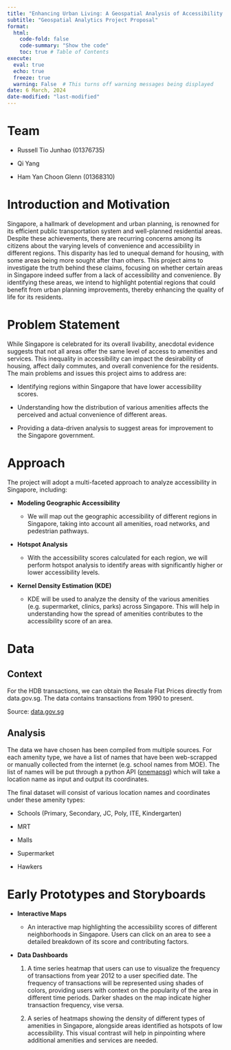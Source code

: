 ```yaml
---
title: "Enhancing Urban Living: A Geospatial Analysis of Accessibility in Singapore"
subtitle: "Geospatial Analytics Project Proposal"
format:
  html:
    code-fold: false
    code-summary: "Show the code"
    toc: true # Table of Contents
execute:
  eval: true
  echo: true
  freeze: true
  warning: False  # This turns off warning messages being displayed
date: 6 March, 2024
date-modified: "last-modified"
---
```


# Team

-   Russell Tio Junhao (01376735)

-   Qi Yang

-   Ham Yan Choon Glenn (01368310)

# Introduction and Motivation

Singapore, a hallmark of development and urban planning, is renowned for its efficient public transportation system and well-planned residential areas. Despite these achievements, there are recurring concerns among its citizens about the varying levels of convenience and accessibility in different regions. This disparity has led to unequal demand for housing, with some areas being more sought after than others. This project aims to investigate the truth behind these claims, focusing on whether certain areas in Singapore indeed suffer from a lack of accessibility and convenience. By identifying these areas, we intend to highlight potential regions that could benefit from urban planning improvements, thereby enhancing the quality of life for its residents.

# Problem Statement

While Singapore is celebrated for its overall livability, anecdotal evidence suggests that not all areas offer the same level of access to amenities and services. This inequality in accessibility can impact the desirability of housing, affect daily commutes, and overall convenience for the residents. The main problems and issues this project aims to address are:

-   Identifying regions within Singapore that have lower accessibility scores.

-   Understanding how the distribution of various amenities affects the perceived and actual convenience of different areas.

-   Providing a data-driven analysis to suggest areas for improvement to the Singapore government.

# Approach

The project will adopt a multi-faceted approach to analyze accessibility in Singapore, including:

-   **Modeling Geographic Accessibility**

    -   We will map out the geographic accessibility of different regions in Singapore, taking into account all amenities, road networks, and pedestrian pathways.

-   **Hotspot Analysis**

    -   With the accessibility scores calculated for each region, we will perform hotspot analysis to identify areas with significantly higher or lower accessibility levels.

-   **Kernel Density Estimation (KDE)**

    -   KDE will be used to analyze the density of the various amenities (e.g. supermarket, clinics, parks) across Singapore. This will help in understanding how the spread of amenities contributes to the accessibility score of an area.

# Data

## Context

For the HDB transactions, we can obtain the Resale Flat Prices directly from data.gov.sg. The data contains transactions from 1990 to present.

Source: [data.gov.sg](https://beta.data.gov.sg/collections/189/datasets/d_8b84c4ee58e3cfc0ece0d773c8ca6abc/view)

## Analysis

The data we have chosen has been compiled from multiple sources. For each amenity type, we have a list of names that have been web-scrapped or manually collected from the internet (e.g. school names from MOE). The list of names will be put through a python API ([onemapsg](https://pypi.org/project/onemapsg/)) which will take a location name as input and output its coordinates.

The final dataset will consist of various location names and coordinates under these amenity types:

-   Schools (Primary, Secondary, JC, Poly, ITE, Kindergarten)

-   MRT

-   Malls

-   Supermarket

-   Hawkers

# Early Prototypes and Storyboards

-   **Interactive Maps**

    -   An interactive map highlighting the accessibility scores of different neighborhoods in Singapore. Users can click on an area to see a detailed breakdown of its score and contributing factors.

-   **Data Dashboards** 

    1.  A time series heatmap that users can use to visualize the frequency of transactions from year 2012 to a user specified date. The frequency of transactions will be represented using shades of colors, providing users with context on the popularity of the area in different time periods. Darker shades on the map indicate higher transaction frequency, vise versa.

    2.  A series of heatmaps showing the density of different types of amenities in Singapore, alongside areas identified as hotspots of low accessibility. This visual contrast will help in pinpointing where additional amenities and services are needed.
